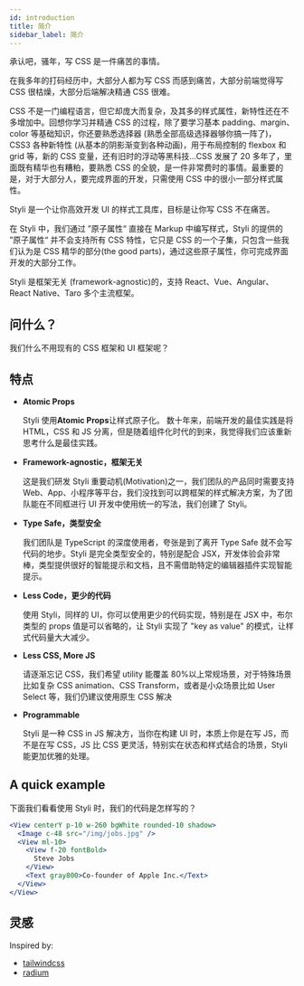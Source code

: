 ```yaml
---
id: introduction
title: 简介
sidebar_label: 简介
---
```


承认吧，骚年，写 CSS 是一件痛苦的事情。

在我多年的打码经历中，大部分人都为写 CSS 而感到痛苦，大部分前端觉得写 CSS 很枯燥，大部分后端解决精通 CSS 很难。

CSS 不是一门编程语言，但它却庞大而复杂，及其多的样式属性，新特性还在不多增加中。回想你学习并精通 CSS 的过程，除了要学习基本 padding、margin、color 等基础知识，你还要熟悉选择器 (熟悉全部高级选择器够你搞一阵了)，CSS3 各种新特性 (从基本的阴影渐变到各种动画)，用于布局控制的 flexbox 和 grid 等，新的 CSS 变量，还有旧时的浮动等黑科技...CSS 发展了 20 多年了，里面既有精华也有糟粕，要熟悉 CSS 的全貌，是一件非常费时的事情。最重要的是，对于大部分人，要完成界面的开发，只需使用 CSS 中的很小一部分样式属性。

Styli 是一个让你高效开发 UI 的样式工具库，目标是让你写 CSS 不在痛苦。

在 Styli 中，我们通过 ”原子属性“ 直接在 Markup 中编写样式，Styli 的提供的 ”原子属性“ 并不会支持所有 CSS 特性，它只是 CSS 的一个子集，只包含一些我们认为是 CSS 精华的部分(the good parts)，通过这些原子属性，你可完成界面开发的大部分工作。

Styli 是框架无关 (framework-agnostic)的，支持 React、Vue、Angular、React Native、Taro 多个主流框架。

## 问什么？

我们什么不用现有的 CSS 框架和 UI 框架呢？

## 特点

- **Atomic Props**

  Styli 使用**Atomic Props**让样式原子化。 数十年来，前端开发的最佳实践是将 HTML，CSS 和 JS 分离，但是随着组件化时代的到来，我觉得我们应该重新思考什么是最佳实践。

- **Framework-agnostic，框架无关**

  这是我们研发 Styli 重要动机(Motivation)之一，我们团队的产品同时需要支持 Web、App、小程序等平台，我们没找到可以跨框架的样式解决方案，为了团队能在不同框进行 UI 开发中使用统一的写法，我们创建了 Styli。

- **Type Safe，类型安全**

  我们团队是 TypeScript 的深度使用者，夸张是到了离开 Type Safe 就不会写代码的地步。Styli 是完全类型安全的，特别是配合 JSX，开发体验会非常棒，类型提供很好的智能提示和文档，且不需借助特定的编辑器插件实现智能提示。

- **Less Code，更少的代码**

  使用 Styli，同样的 UI，你可以使用更少的代码实现，特别是在 JSX 中，布尔类型的 props 值是可以省略的，让 Styli 实现了 "key as value" 的模式，让样式代码量大大减少。

- **Less CSS, More JS**

  请逐渐忘记 CSS，我们希望 utility 能覆盖 80%以上常规场景，对于特殊场景比如复杂 CSS animation、CSS Transform，或者是小众场景比如 User Select 等，我们仍建议使用原生 CSS 解决

- **Programmable**

  Styli 是一种 CSS in JS 解决方，当你在构建 UI 时，本质上你是在写 JS，而不是在写 CSS，JS 比 CSS 更灵活，特别实在状态和样式结合的场景，Styli 能更加优雅的处理。

## A quick example

下面我们看看使用 Styli 时，我们的代码是怎样写的？

```jsx live
<View centerY p-10 w-260 bgWhite rounded-10 shadow>
  <Image c-48 src="/img/jobs.jpg" />
  <View ml-10>
    <View f-20 fontBold>
      Steve Jobs
    </View>
    <Text gray800>Co-founder of Apple Inc.</Text>
  </View>
</View>
```

## 灵感

Inspired by:

- [tailwindcss](https://tailwindcss.com/)
- [radium](https://github.com/FormidableLabs/radium)
